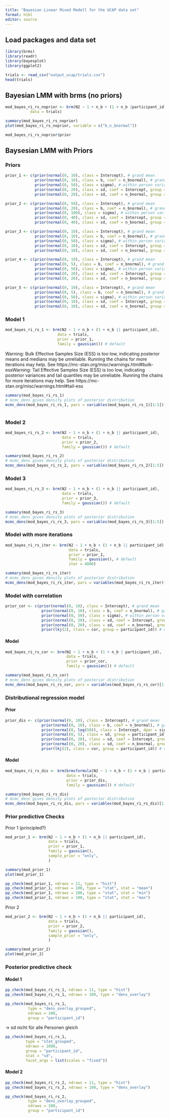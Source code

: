 ```yaml
---
title: "Bayesian Linear Mixed Modell for the UCAP data set"
format: html
editor: source
---
```


## Load packages and data set

```r
library(brms)
library(readr)
library(bayesplot)
library(ggplot2)
```

```r
trials <- read_csv("output_ucap/trials.csv")
head(trials)
```

## Bayesian LMM with brms (no priors)

```r
mod_bayes_ri_rs_noprior <- brm(N2 ~ 1 + n_b + (1 + n_b |participant_id),
           data = trials)
```

```r
summary(mod_bayes_ri_rs_noprior)
plot(mod_bayes_ri_rs_noprior, variable = c("b_n_bnormal"))
```

```r
mod_bayes_ri_rs_noprior$prior
```

## Baysesian LMM with Priors
### Priors

```r
prior_1 <- c(prior(normal(0, 10), class = Intercept), # grand mean
             prior(normal(0, 10), class = b, coef = n_bnormal), # grand beta
             prior(normal(0, 50), class = sigma), # within person variation
             prior(normal(0, 20), class = sd, coef = Intercept, group = participant_id), # between person variation in mean 
             prior(normal(0, 20), class = sd, coef = n_bnormal, group = participant_id)) # between person variation in slope
```

```r
prior_2 <- c(prior(normal(0, 50), class = Intercept), # grand mean
             prior(normal(0, 20), class = b, coef = n_bnormal), # grand beta
             prior(normal(0, 100), class = sigma), # within person variation
             prior(normal(0, 40), class = sd, coef = Intercept, group = participant_id), # between person variation in mean 
             prior(normal(0, 40), class = sd, coef = n_bnormal, group = participant_id)) # between person variation in slope
```

```r
prior_3 <- c(prior(normal(0, 10), class = Intercept), # grand mean
             prior(normal(0, 10), class = b, coef = n_bnormal), # grand beta
             prior(normal(0, 50), class = sigma), # within person variation
             prior(normal(0, 10), class = sd, coef = Intercept, group = participant_id), # between person variation in mean 
             prior(normal(0, 10), class = sd, coef = n_bnormal, group = participant_id)) # between person variation in slope
```

```r
prior_4 <- c(prior(normal(0, 10), class = Intercept), # grand mean
             prior(normal(0, 5), class = b, coef = n_bnormal), # grand beta
             prior(normal(0, 50), class = sigma), # within person variation
             prior(normal(0, 20), class = sd, coef = Intercept, group = participant_id), # between person variation in mean 
             prior(normal(0, 20), class = sd, coef = n_bnormal, group = participant_id)) # between person variation in slope
```

```r
prior_5 <- c(prior(normal(0, 10), class = Intercept), # grand mean
             prior(normal(0, 5), class = b, coef = n_bnormal), # grand beta
             prior(normal(0, 50), class = sigma), # within person variation
             prior(normal(0, 10), class = sd, coef = Intercept, group = participant_id), # between person variation in mean 
             prior(normal(0, 10), class = sd, coef = n_bnormal, group = participant_id)) # between person variation in slope
```


### Model 1

```r
mod_bayes_ri_rs_1 <- brm(N2 ~ 1 + n_b + (1 + n_b || participant_id),
                       data = trials, 
                       prior = prior_1,
                       family = gaussian()) # default
```
Warning: Bulk Effective Samples Size (ESS) is too low, indicating posterior means and medians may be unreliable.
Running the chains for more iterations may help. See
https://mc-stan.org/misc/warnings.html#bulk-essWarning: Tail Effective Samples Size (ESS) is too low, indicating posterior variances and tail quantiles may be unreliable.
Running the chains for more iterations may help. See
https://mc-stan.org/misc/warnings.html#tail-ess

```r
summary(mod_bayes_ri_rs_1)
# mcmc_dens gives density plots of posterior distribution
mcmc_dens(mod_bayes_ri_rs_1, pars = variables(mod_bayes_ri_rs_1)[1:5])
```

```r

```



### Model 2

```r
mod_bayes_ri_rs_2 <- brm(N2 ~ 1 + n_b + (1 + n_b || participant_id),
                         data = trials, 
                         prior = prior_2,
                         family = gaussian()) # default
```

```r
summary(mod_bayes_ri_rs_2)
# mcmc_dens gives density plots of posterior distribution
mcmc_dens(mod_bayes_ri_rs_2, pars = variables(mod_bayes_ri_rs_2)[1:5])
```

### Model 3

```r
mod_bayes_ri_rs_3 <- brm(N2 ~ 1 + n_b + (1 + n_b || participant_id),
                         data = trials, 
                         prior = prior_3,
                         family = gaussian()) # default
```

```r
summary(mod_bayes_ri_rs_3)
# mcmc_dens gives density plots of posterior distribution
mcmc_dens(mod_bayes_ri_rs_3, pars = variables(mod_bayes_ri_rs_3)[1:5])
```

### Model with more iterations

```r
mod_bayes_ri_rs_iter <- brm(N2 ~ 1 + n_b + (1 + n_b || participant_id),
                            data = trials, 
                            prior = prior_1,
                            family = gaussian(), # default
                            iter = 4000) 
```

```r
summary(mod_bayes_ri_rs_iter)
# mcmc_dens gives density plots of posterior distribution
mcmc_dens(mod_bayes_ri_rs_iter, pars = variables(mod_bayes_ri_rs_iter)[1:5])
```

### Model with correlation

```r
prior_cor <- c(prior(normal(0, 10), class = Intercept), # grand mean
                prior(normal(0, 10), class = b, coef = n_bnormal), # grand beta
                prior(normal(0, 50), class = sigma), # within person variation
                prior(normal(0, 20), class = sd, coef = Intercept, group = participant_id), # between person variation in mean 
                prior(normal(0, 20), class = sd, coef = n_bnormal, group = participant_id), # between person variation in slope
                prior(lkj(2), class = cor, group = participant_id)) # correlation between random intercept and random slope
```


#### Model

```r
mod_bayes_ri_rs_cor <- brm(N2 ~ 1 + n_b + (1 + n_b | participant_id),
                           data = trials, 
                           prior = prior_cor,
                           family = gaussian()) # default
```

```r
summary(mod_bayes_ri_rs_cor)
# mcmc_dens gives density plots of posterior distribution
mcmc_dens(mod_bayes_ri_rs_cor, pars = variables(mod_bayes_ri_rs_cor)[1:6])
```

### Distributional regression model

#### Prior

```r
prior_dis <- c(prior(normal(0, 10), class = Intercept), # grand mean
                prior(normal(0, 10), class = b, coef = n_bnormal), # grand beta
                prior(normal(0, log(50)), class = Intercept, dpar = sigma),
                prior(normal(0, 5), class = sd, group = participant_id, dpar = sigma), 
                prior(normal(0, 20), class = sd, coef = Intercept, group = participant_id), # between person variation in mean 
                prior(normal(0, 20), class = sd, coef = n_bnormal, group = participant_id), # between person variation in slope
                prior(lkj(2), class = cor, group = participant_id)) # correlation between random intercept and random slope
```


#### Model

```r
mod_bayes_ri_rs_dis <- brm(brmsformula(N2 ~ 1 + n_b + (1 + n_b | participant_id), sigma ~ 1 + (1 | participant_id)),
                           data = trials, 
                           prior = prior_dis,
                           family = gaussian()) # default
```

```r
summary(mod_bayes_ri_rs_dis)
# mcmc_dens gives density plots of posterior distribution
mcmc_dens(mod_bayes_ri_rs_dis, pars = variables(mod_bayes_ri_rs_dis)[1:7])
```

### Prior predictive Checks

Prior 1 (principled?)

```r
mod_prior_1 <- brm(N2 ~ 1 + n_b + (1 + n_b || participant_id),
                   data = trials, 
                   prior = prior_1,
                   family = gaussian(),
                   sample_prior = "only",
                   ) 
```

```r
summary(mod_prior_1)
plot(mod_prior_1)
```
```r
pp_check(mod_prior_1, ndraws = 11, type = "hist")
pp_check(mod_prior_1, ndraws = 100, type = "stat", stat = "mean")
pp_check(mod_prior_1, ndraws = 100, type = "stat", stat = "min")
pp_check(mod_prior_1, ndraws = 100, type = "stat", stat = "max")
```


Prior 2 

```r
mod_prior_2 <- brm(N2 ~ 1 + n_b + (1 + n_b || participant_id),
                   data = trials, 
                   prior = prior_2,
                   family = gaussian(),
                   sample_prior = "only",
                   ) 
```

```r
summary(mod_prior_2)
plot(mod_prior_2)
```


### Posterior predictive check

#### Model 1

```r
pp_check(mod_bayes_ri_rs_1, ndraws = 11, type = "hist")
pp_check(mod_bayes_ri_rs_1, ndraws = 100, type = "dens_overlay")
```

```r
pp_check(mod_bayes_ri_rs_1,
          type = "dens_overlay_grouped",
          ndraws = 100,
          group = "participant_id")
```
-> sd nicht für alle Personen gleich

```r
pp_check(mod_bayes_ri_rs_1,
         type = "stat_grouped",
         ndraws = 1000,
         group = "participant_id",
         stat = "sd",
         facet_args = list(scales = "fixed"))
```

#### Model 2

```r
pp_check(mod_bayes_ri_rs_2, ndraws = 11, type = "hist")
pp_check(mod_bayes_ri_rs_2, ndraws = 100, type = "dens_overlay")
```

```r
pp_check(mod_bayes_ri_rs_2,
          type = "dens_overlay_grouped",
          ndraws = 100,
          group = "participant_id")
```

